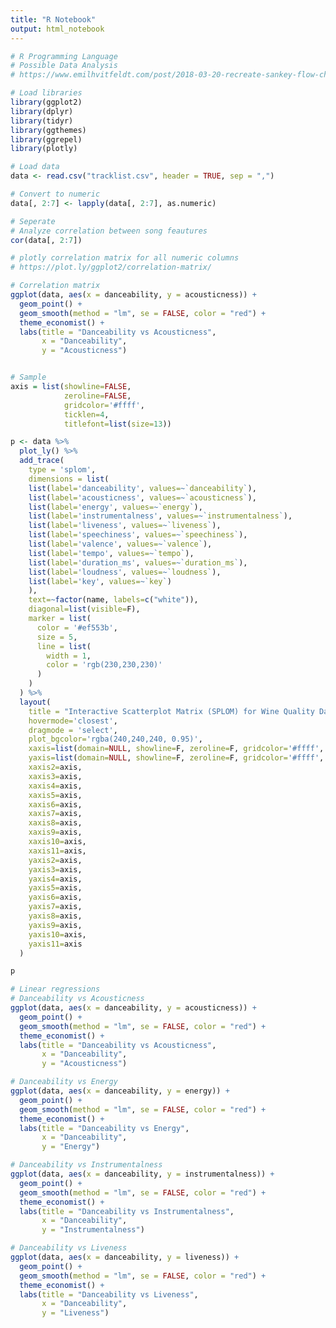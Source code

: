 ```yaml
---
title: "R Notebook"
output: html_notebook
---
```

```r
# R Programming Language
# Possible Data Analysis
# https://www.emilhvitfeldt.com/post/2018-03-20-recreate-sankey-flow-chart/

# Load libraries
library(ggplot2)
library(dplyr)
library(tidyr)
library(ggthemes)
library(ggrepel)
library(plotly)
```

```r
# Load data
data <- read.csv("tracklist.csv", header = TRUE, sep = ",")

# Convert to numeric
data[, 2:7] <- lapply(data[, 2:7], as.numeric)

# Seperate
# Analyze correlation between song feautures
cor(data[, 2:7])

# plotly correlation matrix for all numeric columns
# https://plot.ly/ggplot2/correlation-matrix/

# Correlation matrix
ggplot(data, aes(x = danceability, y = acousticness)) +
  geom_point() +
  geom_smooth(method = "lm", se = FALSE, color = "red") +
  theme_economist() +
  labs(title = "Danceability vs Acousticness",
       x = "Danceability",
       y = "Acousticness")

```

```r


```



```r

# Sample
axis = list(showline=FALSE,
            zeroline=FALSE,
            gridcolor='#ffff',
            ticklen=4,
            titlefont=list(size=13))

p <- data %>%
  plot_ly() %>%
  add_trace(
    type = 'splom',
    dimensions = list(
    list(label='danceability', values=~`danceability`),
    list(label='acousticness', values=~`acousticness`),
    list(label='energy', values=~`energy`),
    list(label='instrumentalness', values=~`instrumentalness`),
    list(label='liveness', values=~`liveness`),
    list(label='speechiness', values=~`speechiness`),
    list(label='valence', values=~`valence`),
    list(label='tempo', values=~`tempo`),
    list(label='duration_ms', values=~`duration_ms`),
    list(label='loudness', values=~`loudness`),
    list(label='key', values=~`key`)
    ),
    text=~factor(name, labels=c("white")),
    diagonal=list(visible=F),
    marker = list(
      color = '#ef553b',
      size = 5,
      line = list(
        width = 1,
        color = 'rgb(230,230,230)'
      )
    )
  ) %>%
  layout(
    title = "Interactive Scatterplot Matrix (SPLOM) for Wine Quality Data",
    hovermode='closest',
    dragmode = 'select',
    plot_bgcolor='rgba(240,240,240, 0.95)',
    xaxis=list(domain=NULL, showline=F, zeroline=F, gridcolor='#ffff', ticklen=4, titlefont=list(size=13)),
    yaxis=list(domain=NULL, showline=F, zeroline=F, gridcolor='#ffff', ticklen=4, titlefont=list(size=13)),
    xaxis2=axis,
    xaxis3=axis,
    xaxis4=axis,
    xaxis5=axis,
    xaxis6=axis,
    xaxis7=axis,
    xaxis8=axis,
    xaxis9=axis,
    xaxis10=axis,
    xaxis11=axis,
    yaxis2=axis,
    yaxis3=axis,
    yaxis4=axis,
    yaxis5=axis,
    yaxis6=axis,
    yaxis7=axis,
    yaxis8=axis,
    yaxis9=axis,
    yaxis10=axis,
    yaxis11=axis
  )

p

```


```r

# Linear regressions
# Danceability vs Acousticness
ggplot(data, aes(x = danceability, y = acousticness)) +
  geom_point() +
  geom_smooth(method = "lm", se = FALSE, color = "red") +
  theme_economist() +
  labs(title = "Danceability vs Acousticness",
       x = "Danceability",
       y = "Acousticness")
```



```r

# Danceability vs Energy
ggplot(data, aes(x = danceability, y = energy)) +
  geom_point() +
  geom_smooth(method = "lm", se = FALSE, color = "red") +
  theme_economist() +
  labs(title = "Danceability vs Energy",
       x = "Danceability",
       y = "Energy")

```



```r

# Danceability vs Instrumentalness
ggplot(data, aes(x = danceability, y = instrumentalness)) +
  geom_point() +
  geom_smooth(method = "lm", se = FALSE, color = "red") +
  theme_economist() +
  labs(title = "Danceability vs Instrumentalness",
       x = "Danceability",
       y = "Instrumentalness")

```



```r

# Danceability vs Liveness
ggplot(data, aes(x = danceability, y = liveness)) +
  geom_point() +
  geom_smooth(method = "lm", se = FALSE, color = "red") +
  theme_economist() +
  labs(title = "Danceability vs Liveness",
       x = "Danceability",
       y = "Liveness")


```
